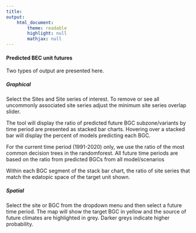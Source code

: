 ```yaml
---
title: 
output: 
    html_document:
        theme: readable
        highlight: null
        mathjax: null
---
```

#### Predicted BEC unit futures

Two types of output are presented here.

##### Graphical
Select the Sites and Site series of interest. To remove or see all uncommonly associated site series adjust the minimum site series overlap slider.

The tool will display the ratio of predicted future BGC subzone/variants by time period are presented as stacked bar charts. Hovering over a stacked bar will display the percent of models predicting each BGC.

For the current time period (1991-2020) only, we use the ratio of the most common decision trees in the randomforest. All future time periods are based on the ratio from predicted BGCs from all model/scenarios

Within each BGC segment of the stack bar chart, the ratio of site series that match the edatopic space of the target unit shown.


##### Spatial

Select the site or BGC from the dropdown menu and then select a future time period.
The map will show the target BGC in yellow and the source of future climates are highlighted in grey. Darker greys indicate higher probability.


